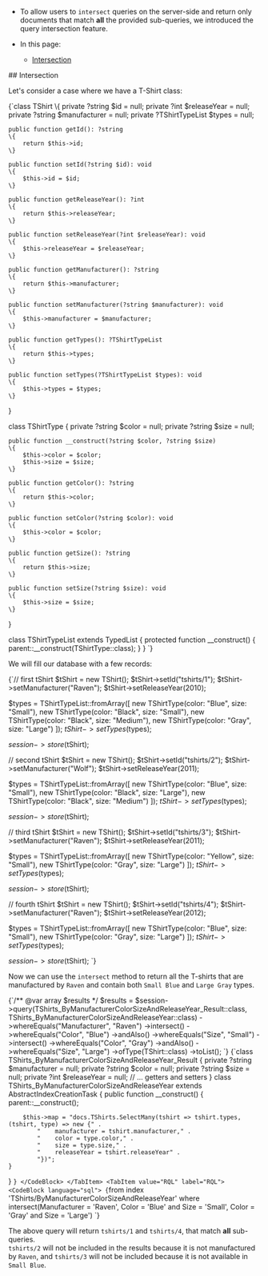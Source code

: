 
<Admonition type="note" title="">

* To allow users to `intersect` queries on the server-side and return only documents 
  that match **all** the provided sub-queries, we introduced the query intersection feature.

* In this page:
  * [Intersection](../../indexes/querying/intersection.mdx#intersection)

</Admonition>
## Intersection

Let's consider a case where we have a T-Shirt class:

<TabItem value="intersection_1" label="intersection_1">
<CodeBlock language="php">
{`class TShirt
\{
    private ?string $id = null;
    private ?int $releaseYear = null;
    private ?string $manufacturer = null;
    private ?TShirtTypeList $types = null;

    public function getId(): ?string
    \{
        return $this->id;
    \}

    public function setId(?string $id): void
    \{
        $this->id = $id;
    \}

    public function getReleaseYear(): ?int
    \{
        return $this->releaseYear;
    \}

    public function setReleaseYear(?int $releaseYear): void
    \{
        $this->releaseYear = $releaseYear;
    \}

    public function getManufacturer(): ?string
    \{
        return $this->manufacturer;
    \}

    public function setManufacturer(?string $manufacturer): void
    \{
        $this->manufacturer = $manufacturer;
    \}

    public function getTypes(): ?TShirtTypeList
    \{
        return $this->types;
    \}

    public function setTypes(?TShirtTypeList $types): void
    \{
        $this->types = $types;
    \}
\}

class TShirtType
\{
    private ?string $color = null;
    private ?string $size = null;

    public function __construct(?string $color, ?string $size)
    \{
        $this->color = $color;
        $this->size = $size;
    \}

    public function getColor(): ?string
    \{
        return $this->color;
    \}

    public function setColor(?string $color): void
    \{
        $this->color = $color;
    \}

    public function getSize(): ?string
    \{
        return $this->size;
    \}

    public function setSize(?string $size): void
    \{
        $this->size = $size;
    \}
\}

class TShirtTypeList extends TypedList
\{
    protected function __construct()
    \{
        parent::__construct(TShirtType::class);
    \}
\}
`}
</CodeBlock>
</TabItem>

We will fill our database with a few records:

<TabItem value="intersection_3" label="intersection_3">
<CodeBlock language="php">
{`// first tShirt
$tShirt = new TShirt();
$tShirt->setId("tshirts/1");
$tShirt->setManufacturer("Raven");
$tShirt->setReleaseYear(2010);

$types = TShirtTypeList::fromArray([
    new TShirtType(color: "Blue", size: "Small"),
    new TShirtType(color: "Black", size: "Small"),
    new TShirtType(color: "Black", size: "Medium"),
    new TShirtType(color: "Gray", size: "Large")
]);
$tShirt->setTypes($types);

$session->store($tShirt);

// second tShirt
$tShirt = new TShirt();
$tShirt->setId("tshirts/2");
$tShirt->setManufacturer("Wolf");
$tShirt->setReleaseYear(2011);

$types = TShirtTypeList::fromArray([
    new TShirtType(color: "Blue", size: "Small"),
    new TShirtType(color: "Black", size: "Large"),
    new TShirtType(color: "Black", size: "Medium")
]);
$tShirt->setTypes($types);

$session->store($tShirt);

// third tShirt
$tShirt = new TShirt();
$tShirt->setId("tshirts/3");
$tShirt->setManufacturer("Raven");
$tShirt->setReleaseYear(2011);

$types = TShirtTypeList::fromArray([
    new TShirtType(color: "Yellow", size: "Small"),
    new TShirtType(color: "Gray", size: "Large")
]);
$tShirt->setTypes($types);

$session->store($tShirt);

// fourth tShirt
$tShirt = new TShirt();
$tShirt->setId("tshirts/4");
$tShirt->setManufacturer("Raven");
$tShirt->setReleaseYear(2012);

$types = TShirtTypeList::fromArray([
    new TShirtType(color: "Blue", size: "Small"),
    new TShirtType(color: "Gray", size: "Large")
]);
$tShirt->setTypes($types);

$session->store($tShirt);
`}
</CodeBlock>
</TabItem>

Now we can use the `intersect` method to return all the T-shirts that are 
manufactured by `Raven` and contain both `Small Blue` and `Large Gray` types.

<Tabs groupId='languageSyntax'>
<TabItem value="Query" label="Query">
<CodeBlock language="php">
{`/** @var array<TShirt> $results */
$results = $session->query(TShirts_ByManufacturerColorSizeAndReleaseYear_Result::class, TShirts_ByManufacturerColorSizeAndReleaseYear::class)
    ->whereEquals("Manufacturer", "Raven")
    ->intersect()
    ->whereEquals("Color", "Blue")
    ->andAlso()
    ->whereEquals("Size", "Small")
    ->intersect()
    ->whereEquals("Color", "Gray")
    ->andAlso()
    ->whereEquals("Size", "Large")
    ->ofType(TShirt::class)
    ->toList();
`}
</CodeBlock>
</TabItem>
<TabItem value="Index" label="Index">
<CodeBlock language="php">
{`class TShirts_ByManufacturerColorSizeAndReleaseYear_Result
{
    private ?string $manufacturer = null;
    private ?string $color = null;
    private ?string $size = null;
    private ?int $releaseYear = null;
    // ... getters and setters
}
class TShirts_ByManufacturerColorSizeAndReleaseYear extends AbstractIndexCreationTask
{
    public function __construct()
    {
        parent::__construct();

        $this->map = "docs.TShirts.SelectMany(tshirt => tshirt.types, (tshirt, type) => new {" .
            "    manufacturer = tshirt.manufacturer," .
            "    color = type.color," .
            "    size = type.size," .
            "    releaseYear = tshirt.releaseYear" .
            "})";
    }
}
`}
</CodeBlock>
</TabItem>
<TabItem value="RQL" label="RQL">
<CodeBlock language="sql">
{`from index 'TShirts/ByManufacturerColorSizeAndReleaseYear' 
where intersect(Manufacturer = 'Raven', Color = 'Blue' and Size = 'Small', Color = 'Gray' and Size = 'Large')
`}
</CodeBlock>
</TabItem>
</Tabs>

The above query will return `tshirts/1` and `tshirts/4`, that match **all** sub-queries.  
`tshirts/2` will not be included in the results because it is not manufactured by `Raven`, 
and `tshirts/3` will not be included because it is not available in `Small Blue`.  




